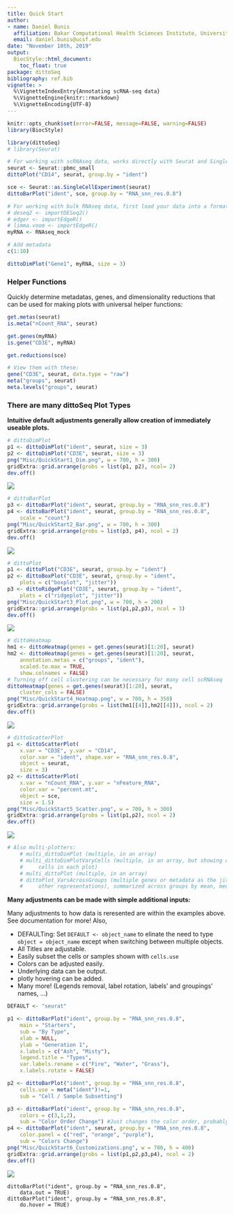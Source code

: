 ```yaml
---
title: Quick Start
author:
- name: Daniel Bunis
  affiliation: Bakar Computational Health Sciences Institute, University of California San Francisco, San
  email: daniel.bunis@ucsf.edu
date: "November 10th, 2019"
output:
  BiocStyle::html_document:
    toc_float: true
package: dittoSeq
bibliography: ref.bib
vignette: >
  %\VignetteIndexEntry{Annotating scRNA-seq data}
  %\VignetteEngine{knitr::rmarkdown}
  %\VignetteEncoding{UTF-8}    
---
```


```r
knitr::opts_chunk$set(error=FALSE, message=FALSE, warning=FALSE)
library(BiocStyle)
```

```r
library(dittoSeq)
# library(Seurat)
```

```r
# For working with scRNAseq data, works directly with Seurat and SingleCellExperiment objects
seurat <- Seurat::pbmc_small
dittoPlot("CD14", seurat, group.by = "ident")

sce <- Seurat::as.SingleCellExperiment(seurat)
dittoBarPlot("ident", sce, group.by = "RNA_snn_res.0.8")
```

```r
# For working with bulk RNAseq data, first load your data into a format that dittoSeq quickly understands
# deseq2 <- importDESeq2()
# edger <- importEdgeR()
# limma.voom <- importEdgeR()
myRNA <- RNAseq_mock

# Add metadata 
c(1:10)

dittoDimPlot("Gene1", myRNA, size = 3)
```

### Helper Functions

Quickly determine metadatas, genes, and dimensionality reductions that can be used for making plots with universal helper functions:

```r
get.metas(seurat)
is.meta("nCount_RNA", seurat)

get.genes(myRNA)
is.gene("CD3E", myRNA)

get.reductions(sce)

# View them with these:
gene("CD3E", seurat, data.type = "raw")
meta("groups", seurat)
meta.levels("groups", seurat)
```

### There are many dittoSeq Plot Types

**Intuitive default adjustments generally allow creation of immediately useable plots.**

```r
# dittoDimPlot
p1 <- dittoDimPlot("ident", seurat, size = 3)
p2 <- dittoDimPlot("CD3E", seurat, size = 3)
png("Misc/QuickStart1_Dim.png", w = 700, h = 300)
gridExtra::grid.arrange(grobs = list(p1, p2), ncol= 2)
dev.off()
```
![](Misc/QuickStart1_Dim.png)

```r
# dittoBarPlot
p3 <- dittoBarPlot("ident", seurat, group.by = "RNA_snn_res.0.8")
p4 <- dittoBarPlot("ident", seurat, group.by = "RNA_snn_res.0.8",
    scale = "count")
png("Misc/QuickStart2_Bar.png", w = 700, h = 300)
gridExtra::grid.arrange(grobs = list(p3, p4), ncol = 2)
dev.off()
```
![](Misc/QuickStart2_Bar.png)

```r
# dittoPlot
p1 <- dittoPlot("CD3E", seurat, group.by = "ident")
p2 <- dittoBoxPlot("CD3E", seurat, group.by = "ident",
    plots = c("boxplot", "jitter"))
p3 <- dittoRidgePlot("CD3E", seurat, group.by = "ident",
    plots = c("ridgeplot", "jitter"))
png("Misc/QuickStart3_Plot.png", w = 700, h = 200)
gridExtra::grid.arrange(grobs = list(p1,p2,p3), ncol = 3)
dev.off()
```

![](Misc/QuickStart3_Plot.png)

```r
# dittoHeatmap
hm1 <- dittoHeatmap(genes = get.genes(seurat)[1:20], seurat)
hm2 <- dittoHeatmap(genes = get.genes(seurat)[1:20], seurat,
    annotation.metas = c("groups", "ident"),
    scaled.to.max = TRUE,
    show.colnames = FALSE)
# Turning off cell clustering can be necessary for many cell scRNAseq
dittoHeatmap(genes = get.genes(seurat)[1:20], seurat,
    cluster_cols = FALSE)
png("Misc/QuickStart4_Heatmap.png", w = 700, h = 350)
gridExtra::grid.arrange(grobs = list(hm1[[4]],hm2[[4]]), ncol = 2)
dev.off()
```

![](Misc/QuickStart4_Heatmap.png)

```r
# dittoScatterPlot
p1 <- dittoScatterPlot(
    x.var = "CD3E", y.var = "CD14",
    color.var = "ident", shape.var = "RNA_snn_res.0.8",
    object = seurat,
    size = 3)
p2 <- dittoScatterPlot(
    x.var = "nCount_RNA", y.var = "nFeature_RNA",
    color.var = "percent.mt",
    object = sce,
    size = 1.5)
png("Misc/QuickStart5_Scatter.png", w = 700, h = 300)
gridExtra::grid.arrange(grobs = list(p1,p2), ncol = 2)
dev.off()
```

![](Misc/QuickStart5_Scatter.png)

```r
# Also multi-plotters:
    # multi_dittoDimPlot (multiple, in an array)
    # multi_dittoDimPlotVaryCells (multiple, in an array, but showing only certain
    #     cells in each plot)
    # multi_dittoPlot (multiple, in an array)
    # dittoPlot_VarsAcrossGroups (multiple genes or metadata as the jitterpoints (and
    #     other representations), summarized across groups by mean, median, ..., )
```

**Many adjustments can be made with simple additional inputs:**

Many adjustments to how data is reresented are within the examples above.  See documentation for more!  Also,

- DEFAULTing: Set `DEFAULT <- object_name` to elinate the need to type `object = object_name` except when switching between multiple objects.
- All Titles are adjustable.
- Easily subset the cells or samples shown with `cells.use`
- Colors can be adjusted easily.
- Underlying data can be output.
- plotly hovering can be added.
- Many more! (Legends removal, label rotation, labels' and groupings' names, ...)

```r
DEFAULT <- "seurat"

p1 <- dittoBarPlot("ident", group.by = "RNA_snn_res.0.8",
    main = "Starters",
    sub = "By Type",
    xlab = NULL,
    ylab = "Generation 1",
    x.labels = c("Ash", "Misty"),
    legend.title = "Types",
    var.labels.rename = c("Fire", "Water", "Grass"),
    x.labels.rotate = FALSE)

p2 <- dittoBarPlot("ident", group.by = "RNA_snn_res.0.8",
    cells.use = meta("ident")!=1,
    sub = "Cell / Sample Subsetting")

p3 <- dittoBarPlot("ident", group.by = "RNA_snn_res.0.8",
    colors = c(3,1,2),
    sub = "Color Order Change") #Just changes the color order, probably most useful for dittoDimPlots
p4 <- dittoBarPlot("ident", seurat, group.by = "RNA_snn_res.0.8",
    color.panel = c("red", "orange", "purple"),
    sub = "Colors Change")
png("Misc/QuickStart6_Customizations.png", w = 700, h = 400)
gridExtra::grid.arrange(grobs = list(p1,p2,p3,p4), ncol = 2)
dev.off()
```

![](Misc/QuickStart5_Scatter.png)

```
dittoBarPlot("ident", group.by = "RNA_snn_res.0.8",
    data.out = TRUE)
dittoBarPlot("ident", group.by = "RNA_snn_res.0.8",
    do.hover = TRUE)
```

